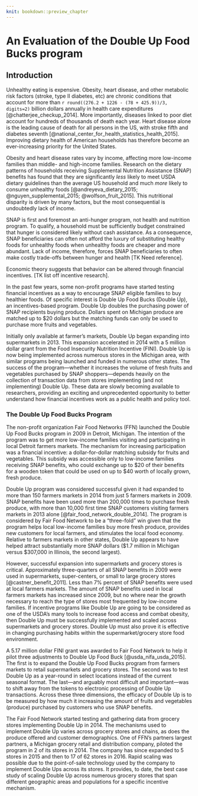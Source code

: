 ```yaml
---
knit: bookdown::preview_chapter
---
```


# An Evaluation of the Double Up Food Bucks program

## Introduction

Unhealthy eating is expensive. Obesity, heart disease, and other metabolic risk factors (stroke, type II diabetes, etc) are chronic conditions that account for more than `r round((276.2 + 1226 - (78 + 425.9))/3, digits=2)` billion dollars annually in health care expenditures [@chatterjee_checkup_2014]. More importantly, diseases linked to poor diet account for hundreds of thousands of death each year. Heart disease alone is the leading cause of death for all persons in the US, with stroke fifth and diabetes seventh [@national_center_for_health_statistics_health_2015]. Improving dietary health of American households has therefore become an ever-increasing priority for the United States.

Obesity and heart disease rates vary by income, affecting more low-income families than middle- and high-income families. Research on the dietary patterns of households receiving Supplemental Nutrition Assistance (SNAP) benefits has found that they are significantly *less* likely to meet USDA dietary guidelines than the average US household and much *more* likely to consume unhealthy foods [@andreyeva_dietary_2015; @nguyen_supplemental_2015; @wolfson_fruit_2015]. This nutritional disparity is driven by many factors, but the most consequential is undoubtedly lack of income.

SNAP is first and foremost an anti-hunger program, not health and nutrition program. To qualify, a household must be sufficiently budget constrained that hunger is considered likely without cash assistance. As a consequence, SNAP beneficiaries can often not afford the luxury of substituting healthy foods for unhealthy foods when unhealthy foods are cheaper and more abundant. Lack of income, therefore, forces SNAP beneficiaries to often make costly trade-offs between hunger and health [TK Need reference].

Economic theory suggests that behavior can be altered through financial incentives. [TK list off incentive research].

In the past few years, some non-profit programs have started testing financial incentives as a way to encourage SNAP eligible families to buy healthier foods. Of specific interest is Double Up Food Bucks (Double Up), an incentives-based program. Double Up doubles the purchasing power of SNAP recipients buying produce. Dollars spent on Michigan produce are matched up to $20 dollars but the matching funds can only be used to purchase more fruits and vegetables.

Initially only available at farmer's markets, Double Up began expanding into supermarkets in 2013. This expansion accelerated in 2014 with a 5 million dollar grant from the Food Insecurity Nutrition Incentive (FINI). Double Up is now being implemented across numerous stores in the Michigan area, with similar programs being launched and funded in numerous other states. The success of the program---whether it increases the volume of fresh fruits and vegetables purchased by SNAP shoppers---depends heavily on the collection of transaction data from stores implementing (and not implementing) Double Up. These data are slowly becoming available to researchers, providing an exciting and unprecedented opportunity to better understand how financial incentives work as a public health and policy tool.


### The Double Up Food Bucks Program {-}

The non-profit organization Fair Food Networks (FFN) launched the Double Up Food Bucks program in 2009 in Detroit, Michigan. The intention of the program was to get more low-income families visiting and participating in local Detroit farmers markets. The mechanism for increasing participation was a financial incentive: a dollar-for-dollar matching subsidy for fruits and vegetables. This subsidy was accessible only to low-income families receiving SNAP benefits, who could exchange up to $20 of their benefits for a wooden token that could be used on up to $40 worth of locally grown, fresh produce.

Double Up program was considered successful given it had expanded to more than 150 farmers markets in 2014 from just 5 farmers markets in 2009. SNAP benefits have been used more than 200,000 times to purchase fresh produce, with more than 10,000 first time SNAP customers visiting farmers markets in 2013 alone [@fair_food_network_double_2014]. The program is considered by Fair Food Network to be a "three-fold" win given that the program helps local low-income families buy more fresh produce, provides new customers for local farmers, and stimulates the local food economy. Relative to farmers markets in other states, Double Up appears to have helped attract substantially more SNAP dollars ($1.7 million in Michigan versus $307,000 in Illinois, the second largest).

However, successful expansion into supermarkets and grocery stores is critical. Approximately three-quarters of all SNAP benefits in 2009 were used in supermarkets, super-centers, or small to large grocery stores [@castner_benefit_2011]. Less than 7% percent of SNAP benefits were used at local farmers markets. The amount of SNAP benefits used in local farmers markets has increased since 2009, but no where near the growth necessary to reach the type of stores most frequented by low-income families. If incentive programs like Double Up are going to be considered as one of the USDA's many tools to increase food access and combat obesity, then Double Up must be successfully implemented and scaled across supermarkets and grocery stores. Double Up must also prove it is effective in changing purchasing habits within the supermarket/grocery store food environment.

A 5.17 million dollar FINI grant was awarded to Fair Food Network to help it pilot three adjustments to Double Up Food Buck [@usda_nifa_usda_2015]. The first is to expand the Double Up Food Bucks program from farmers markets to retail supermarkets and grocery stores. The second was to test Double Up as a year-round in select locations instead of the current seasonal format. The last---and arguably most difficult and important---was to shift away from the tokens to electronic processing of Double Up transactions. Across these three dimensions, the efficacy of Double Up is to be measured by how much it increasing the amount of fruits and vegetables (produce) purchased by customers who use SNAP benefits.

The Fair Food Network started testing and gathering data from grocery stores implementing Double Up in 2014. The mechanisms used to implement Double Up varies across grocery stores and chains, as does the produce offered and customer demographics. One of FFN's partners largest partners, a Michigan grocery retail and distribution company, piloted the program in 2 of its stores in 2014. The company has since expanded to 5 stores in 2015 and then to 17 of 62 stores in 2016. Rapid scaling was possible due to the point-of-sale technology used by the company to implement Double Ups across its stores. It provides, to date, the best case study of scaling Double Up across numerous grocery stores that span different geographic areas and populations for a specific incentive mechanism.
